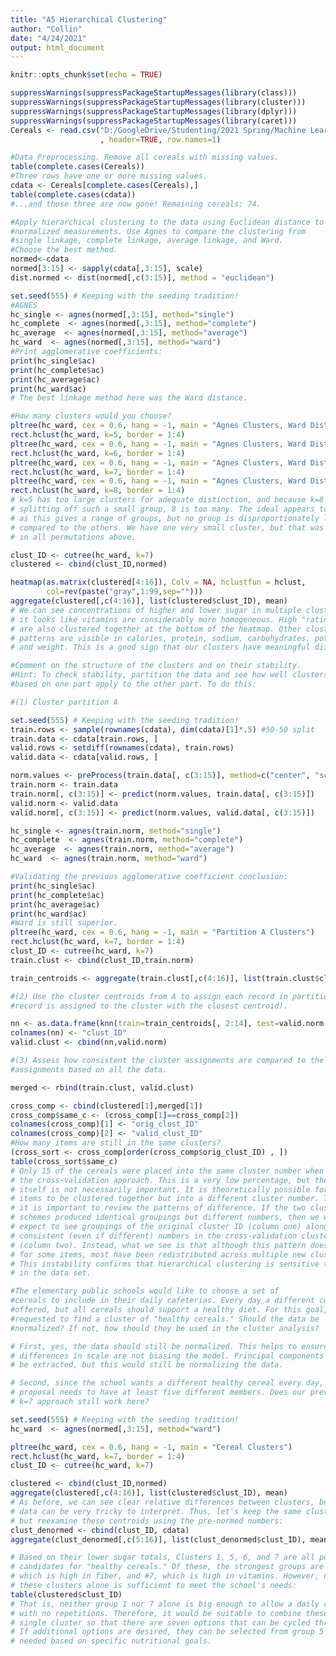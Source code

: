 ---
title: "A5 Hierarchical Clustering"
author: "Collin"
date: "4/24/2021"
output: html_document
---

```{r setup, include=FALSE}
knitr::opts_chunk$set(echo = TRUE)
```


```{r, echo=FALSE}
suppressWarnings(suppressPackageStartupMessages(library(class)))
suppressWarnings(suppressPackageStartupMessages(library(cluster)))
suppressWarnings(suppressPackageStartupMessages(library(dplyr)))
suppressWarnings(suppressPackageStartupMessages(library(caret)))
Cereals <- read.csv("D:/GoogleDrive/Studenting/2021 Spring/Machine Learning/Assignments/A5 Hierarchical Clustering/Cereals.csv"
                    , header=TRUE, row.names=1)

```


```{r}
#Data Preprocessing. Remove all cereals with missing values. 
table(complete.cases(Cereals))
#Three rows have one or more missing values.
cdata <- Cereals[complete.cases(Cereals),]
table(complete.cases(cdata))
#...and those three are now gone! Remaining cereals: 74.
```
```{r}
#Apply hierarchical clustering to the data using Euclidean distance to the 
#normalized measurements. Use Agnes to compare the clustering from 
#single linkage, complete linkage, average linkage, and Ward. 
#Choose the best method. 
normed<-cdata
normed[3:15] <- sapply(cdata[,3:15], scale)
dist.normed <- dist(normed[,c(3:15)], method = "euclidean")

set.seed(555) # Keeping with the seeding tradition!
#AGNES
hc_single <- agnes(normed[,3:15], method="single")
hc_complete  <- agnes(normed[,3:15], method="complete")
hc_average  <- agnes(normed[,3:15], method="average")
hc_ward  <- agnes(normed[,3:15], method="ward")
#Print agglomerative coefficients:
print(hc_single$ac)
print(hc_complete$ac)
print(hc_average$ac)
print(hc_ward$ac)
# The best linkage method here was the Ward distance.
```

```{r}
#How many clusters would you choose? 
pltree(hc_ward, cex = 0.6, hang = -1, main = "Agnes Clusters, Ward Distance, k=5")
rect.hclust(hc_ward, k=5, border = 1:4)
pltree(hc_ward, cex = 0.6, hang = -1, main = "Agnes Clusters, Ward Distance, k=6")
rect.hclust(hc_ward, k=6, border = 1:4)
pltree(hc_ward, cex = 0.6, hang = -1, main = "Agnes Clusters, Ward Distance, k=7")
rect.hclust(hc_ward, k=7, border = 1:4)
pltree(hc_ward, cex = 0.6, hang = -1, main = "Agnes Clusters, Ward Distance, k=8")
rect.hclust(hc_ward, k=8, border = 1:4)
# k=5 has too large clusters for adequate distinction, and because k=8 is
# splitting off such a small group, 8 is too many. The ideal appears to be k=7, 
# as this gives a range of groups, but no group is disproportionately large
# compared to the others. We have one very small cluster, but that was present 
# in all permutations above.

clust_ID <- cutree(hc_ward, k=7)
clustered <- cbind(clust_ID,normed)

heatmap(as.matrix(clustered[4:16]), Colv = NA, hclustfun = hclust, 
        col=rev(paste("gray",1:99,sep="")))
aggregate(clustered[,c(4:16)], list(clustered$clust_ID), mean)
# We can see concentrations of higher and lower sugar in multiple clusters, but
# it looks like vitamins are considerably more homogeneous. High "rating" scores
# are also clustered together at the bottom of the heatmap. Other cluster-based
# patterns are visible in calories, protein, sodium, carbohydrates, potassium, 
# and weight. This is a good sign that our clusters have meaningful differences.
```

```{r}
#Comment on the structure of the clusters and on their stability.
#Hint: To check stability, partition the data and see how well clusters formed
#based on one part apply to the other part. To do this: 

#(1) Cluster partition A 

set.seed(555) # Keeping with the seeding tradition!
train.rows <- sample(rownames(cdata), dim(cdata)[1]*.5) #50-50 split
train.data <- cdata[train.rows, ]
valid.rows <- setdiff(rownames(cdata), train.rows)
valid.data <- cdata[valid.rows, ]

norm.values <- preProcess(train.data[, c(3:15)], method=c("center", "scale"))
train.norm <- train.data
train.norm[, c(3:15)] <- predict(norm.values, train.data[, c(3:15)])
valid.norm <- valid.data
valid.norm[, c(3:15)] <- predict(norm.values, valid.data[, c(3:15)])

hc_single <- agnes(train.norm, method="single")
hc_complete  <- agnes(train.norm, method="complete")
hc_average  <- agnes(train.norm, method="average")
hc_ward  <- agnes(train.norm, method="ward")

#Validating the previous agglomerative coefficient conclusion:
print(hc_single$ac)
print(hc_complete$ac)
print(hc_average$ac)
print(hc_ward$ac)
#Ward is still superior.
pltree(hc_ward, cex = 0.6, hang = -1, main = "Partition A Clusters")
rect.hclust(hc_ward, k=7, border = 1:4)
clust_ID <- cutree(hc_ward, k=7)
train.clust <- cbind(clust_ID,train.norm)

train_centroids <- aggregate(train.clust[,c(4:16)], list(train.clust$clust_ID), mean)

#(2) Use the cluster centroids from A to assign each record in partition B (each 
#record is assigned to the cluster with the closest centroid). 

nn <- as.data.frame(knn(train=train_centroids[, 2:14], test=valid.norm[,3:15], cl=train_centroids[, 1], k=1))
colnames(nn) <- "clust_ID"
valid.clust <- cbind(nn,valid.norm)

#(3) Assess how consistent the cluster assignments are compared to the 
#assignments based on all the data.

merged <- rbind(train.clust, valid.clust)

cross_comp <- cbind(clustered[1],merged[1])
cross_comp$same_c <- (cross_comp[1]==cross_comp[2])
colnames(cross_comp)[1] <- "orig_clust_ID"
colnames(cross_comp)[2] <- "valid_clust_ID"
#How many items are still in the same clusters?
(cross_sort <- cross_comp[order(cross_comp$orig_clust_ID) , ])
table(cross_sort$same_c)
# Only 15 of the cereals were placed into the same cluster number when using
# the cross-validation approach. This is a very low percentage, but the number
# itself is not necessarily important. It is theoretically possible for the same
# items to be clustered together but into a different cluster number. Therefore,
# it is important to review the patterns of difference. If the two cluster
# schemes produced identical groupings but different numbers, then we would
# expect to see groupings of the original cluster ID (column one) alongside 
# consistent (even if different) numbers in the cross-validation clusters 
# (column two). Instead, what we see is that although this pattern does exist
# for some items, most have been redistributed across multiple new clusters. 
# This instability confirms that hierarchical clustering is sensitive to changes
# in the data set.
```

```{r}
#The elementary public schools would like to choose a set of
#cereals to include in their daily cafeterias. Every day a different cereal is 
#offered, but all cereals should support a healthy diet. For this goal, you are 
#requested to find a cluster of "healthy cereals." Should the data be 
#normalized? If not, how should they be used in the cluster analysis?

# First, yes, the data should still be normalized. This helps to ensure that
# differences in scale are not biasing the model. Principal components could
# be extracted, but this would still be normalizing the data.

# Second, since the school wants a different healthy cereal every day, our
# proposal needs to have at least five different members. Does our previous
# k=7 approach still work here?

set.seed(555) # Keeping with the seeding tradition!
hc_ward  <- agnes(normed[,3:15], method="ward")

pltree(hc_ward, cex = 0.6, hang = -1, main = "Cereal Clusters")
rect.hclust(hc_ward, k=7, border = 1:4)
clust_ID <- cutree(hc_ward, k=7)

clustered <- cbind(clust_ID,normed)
aggregate(clustered[,c(4:16)], list(clustered$clust_ID), mean)
# As before, we can see clear relative differences between clusters, but normed
# data can be very tricky to interpret. Thus, let's keep the same clusters
# but reexamine these centroids using the pre-normed numbers:
clust_denormed <- cbind(clust_ID, cdata)
aggregate(clust_denormed[,c(5:16)], list(clust_denormed$clust_ID), mean)

# Based on their lower sugar totals, Clusters 1, 5, 6, and 7 are all potential
# candidates for "healthy cereals." Of these, the strongest groups are #1,
# which is high in fiber, and #7, which is high in vitamins. However, neither of
# these clusters alone is sufficient to meet the school's needs:
table(clustered$clust_ID)
# That is, neither group 1 nor 7 alone is big enough to allow a daily rotation 
# with no repetitions. Therefore, it would be suitable to combine these into a
# single cluster so that there are seven options that can be cycled through.
# If additional options are desired, they can be selected from group 5 or 6 as
# needed based on specific nutritional goals.
```